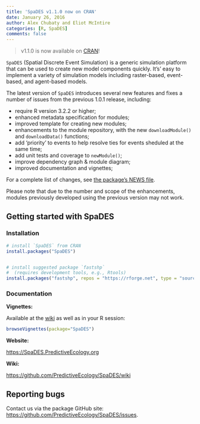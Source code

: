 ```yaml
---
title: 'SpaDES v1.1.0 now on CRAN'
date: January 26, 2016
author: Alex Chubaty and Eliot McIntire
categories: [R, SpaDES]
comments: false
---
```

> v1.1.0 is now available on [CRAN](https://cran.r-project.org/package=SpaDES)!

`SpaDES` (Spatial Discrete Event Simulation) is a generic simulation platform that can be used to create new model components quickly.
It's' easy to implement a variety of simulation models including raster-based, event-based, and agent-based models.

The latest version of `SpaDES` introduces several new features and fixes a number of issues from the previous 1.0.1 release, including:

* require R version 3.2.2 or higher;
* enhanced metadata specification for modules;
* improved template for creating new modules;
* enhancements to the module repository, with the new `downloadModule()` and `downloadData()` functions;
* add 'priority' to events to help resolve ties for events sheduled at the same time;
* add unit tests and coverage to `newModule()`;
* improve dependency graph & module diagram;
* improved documentation and vignettes;

For a complete list of changes, see [the package's NEWS file](https://raw.githubusercontent.com/PredictiveEcology/SpaDES/master/NEWS).

Please note that due to the number and scope of the enhancements, modules previously developed using the previous version may not work.

## Getting started with SpaDES

### Installation

```r
# install `SpaDES` from CRAN
install.packages("SpaDES")


# install suggested package `fastshp`
#  (requires development tools, e.g., Rtools)
install.packages("fastshp", repos = "https://rforge.net", type = "source")
```

### Documentation

**Vignettes:**

Available at the [wiki](https://github.com/PredictiveEcology/SpaDES/wiki/Help-Vignettes) as well as in your R session:

```r
browseVignettes(package="SpaDES")
```

**Website:**

[https://SpaDES.PredictiveEcology.org](https://SpaDES.PredictiveEcology.org)

**Wiki:**

[https://github.com/PredictiveEcology/SpaDES/wiki](https://github.com/PredictiveEcology/SpaDES/wiki)

## Reporting bugs

Contact us via the package GitHub site: [https://github.com/PredictiveEcology/SpaDES/issues](https://github.com/PredictiveEcology/SpaDES/issues).
